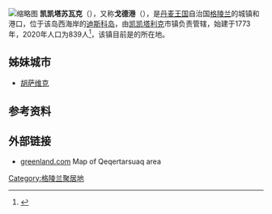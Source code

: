 [[File:The_Disko_Bay_Qeqertarsuaq_greenland.jpg|缩略图]]
'''凯凯塔苏瓦克'''（{{lang-kl|Qeqertarsuaq}}），又称'''戈德港'''（{{lang-kl|Godhavn}}），是[[丹麦王国|丹麦王国]]自治国[[格陵兰|格陵兰]]的城镇和港口，位于该岛西海岸的[[迪斯科岛|迪斯科岛]]，由[[凯凯塔利克|凯凯塔利克]]市镇负责管辖，始建于1773年，2020年人口为839人<ref>{{cite web|title=Population by Localities|url=http://bank.stat.gl/pxweb/en/Greenland/Greenland__BE__BE01__BE0120/BEXST4.PX/?rxid=a1551b20-d1d5-4bcf-a80c-de114c001595|publisher=Statistical Greenland|access-date=2021-04-24|archive-date=2020-07-19|archive-url=https://web.archive.org/web/20200719030202/http://bank.stat.gl/pxweb/en/Greenland/Greenland__BE__BE01__BE0120/BEXST4.PX/?rxid=a1551b20-d1d5-4bcf-a80c-de114c001595|dead-url=yes}}</ref>，该镇目前是{{le|哥本哈根大学北极站|University of Copenhagen Arctic Station}}的所在地。

== 姊妹城市 ==
*{{ISL}}[[胡萨维克|胡萨维克]]

== 参考资料 ==
{{commons category|Qeqertarsuaq}}
{{reflist|2}}

== 外部链接 ==
* [https://web.archive.org/web/20081006171833/http://greenland.com/content/english/tourist/towns_regions/north_greenland/qeqertarsuaq/map_of_qeqertarsuaq greenland.com] Map of Qeqertarsuaq area

{{格陵蘭地理小作品}}
[[Category:格陵兰聚居地|Category:格陵兰聚居地]]